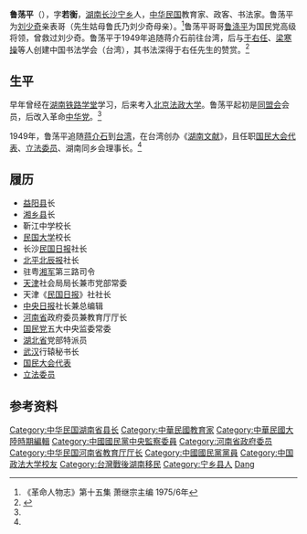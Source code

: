 {{Infobox person
| 图像       = 19690928魯蕩平.jpg
| 图像说明   = 鲁荡平
| 姓名       = 鲁荡平
| 英文名     = 
| 本名       = 
| 字         = 若衡
| 出生日期   = 1895年
| 出生地     = {{QING|湖南省}}[[长沙府|长沙府]][[宁乡县|宁乡县]][[道林镇|道林镇]]成德刁子塘
| 死亡日期   = {{death year and age|1975|1895}} 
| 死亡地     = {{TWN}}
| 国籍      = {{QING}}（1895年—1911年）<br>{{ROC}}（1912年—1975年）
| 政党       = {{KMT}}
| 政治运动   = 
| 别名       = 
| 种族       = 汉族
| 母校       = [[湖南铁路学堂|湖南铁路学堂]]<br>[[中国政法大学|中国政法大学]]
| 职业       = 教育家、政治人物、书法家
| 活跃时期   = 
| 组织       = 
| 机构       = 
| 研究领域   = 
| 知名于     = 
| 知名作品   = 
| 宗教信仰   = 
| 配偶       = <!--{{marriage|姓名|年份}} -->
| 子女       = 
| 父母       = 
| 亲属       = 哥哥：[[鲁涤平|鲁涤平]]
| 受影响于   = 
| 影响于     = 
| 获奖       = <!--  {{Awards|award= |year= |title= }} -->
| 网站       = <!-- {{URL| }} -->
}}
'''鲁荡平'''（{{bd|1895年||1975年||catIdx=L鲁}}），字'''若衡'''，[[湖南省|湖南]][[长沙市|长沙]][[宁乡市|宁乡]]人，[[中華民國|中华民国]]教育家、政客、书法家。鲁荡平为[[刘少奇|刘少奇]]亲表哥（先生姑母鲁氏乃刘少奇母亲）。<ref>《革命人物志》第十五集 萧继宗主编 1975/6年</ref>鲁荡平哥哥[[鲁涤平|鲁涤平]]为国民党高级将领，曾救过刘少奇。鲁荡平于1949年追随蒋介石前往台湾，后与[[于右任|于右任]]、[[梁寒操|梁寒操]]等人创建中国书法学会（台湾），其书法深得于右任先生的赞赏。<ref name="鲁荡平档案">{{cite news|url=http://www.changsha.cn/infomation/rlcsmr/t20030928_25783.htm|title=《鲁荡平》|accessdate=2011-11-30|date=2003-09-28|work=星辰在线|archive-url=https://web.archive.org/web/20151222161322/http://www.changsha.cn/infomation/rlcsmr/t20030928_25783.htm|archive-date=2015年12月22日|dead-url=yes}}</ref>

== 生平 ==
早年曾经在[[湖南铁路学堂|湖南铁路学堂]]学习，后来考入[[中国政法大学|北京法政大学]]。鲁荡平起初是[[同盟会|同盟会]]会员，后改入革命[[中华党|中华党]]。<ref name="鲁荡平档案"/>

1949年，鲁荡平追随[[蒋介石|蒋介石]]到[[台湾|台湾]]，在台湾创办《[[湖南文献|湖南文献]]》，且任职[[国民大会代表|国民大会代表]]、[[立法委员|立法委员]]、湖南同乡会理事长。<ref name="鲁荡平档案"/>

== 履历 ==
*[[益阳市|益阳县]]长
*[[湘乡市|湘乡县]]长
*靳江中学校长
*[[民国大学|民国大学]]校长
*长沙[[民国日报|民国日报]]社长
*[[北平市|北平]][[北辰报|北辰报]]社长
*驻粤[[湘军|湘军]]第三路司令
*[[天津市|天津]]社会局局长兼市党部常委
*天津《[[民国日报|民国日报]]》社社长
*[[中央日报|中央日报]]社长兼总编辑
*[[河南省|河南省]]政府委员兼教育厅厅长
*[[中國國民黨|国民党]]五大中央监委常委
*[[湖北省|湖北省]]党部特派员
*[[武汉市|武汉]]行辕秘书长
*[[国民大会代表|国民大会代表]]
*[[立法委员|立法委员]]

== 参考资料 ==
{{reflist}}

{{Authority control}}
{{DEFAULTSORT:Lu鲁}}
[[Category:中华民国湖南省县长|Category:中华民国湖南省县长]]
[[Category:中華民國教育家|Category:中華民國教育家]]
[[Category:中華民國大陸時期編輯|Category:中華民國大陸時期編輯]]
[[Category:中國國民黨中央監察委員|Category:中國國民黨中央監察委員]]
[[Category:河南省政府委员|Category:河南省政府委员]]
[[Category:中华民国河南省教育厅厅长|Category:中华民国河南省教育厅厅长]]
[[Category:中國國民黨黨員|Category:中國國民黨黨員]]
[[Category:中国政法大学校友|Category:中国政法大学校友]]
[[Category:台灣戰後湖南移民|Category:台灣戰後湖南移民]]
[[Category:宁乡县人|Category:宁乡县人]]
[[Category:鲁姓|Dang]]